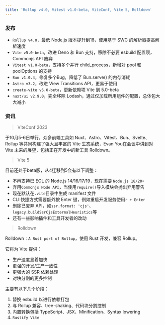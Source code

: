 ```yaml
---
title: 'Rollup v4.0, Vitest v1.0-beta, ViteConf, Vite 5, Rolldown'
---
```


### 发布

- `Rollup v4.0`，最低 Node.js 版本提升到18，使用基于 SWC 的解析器提高解析速度
- `Vite v5.0-beta`，改进 Deno 和 Bun 支持，移除不必要 esbuild 配置项，Commonjs API 废弃
- `Vitest v1.0-beta`，支持多个并行 child_process，新增对 pool 和 poolOptions 的支持
- `Bun v1.0.4`，修复多个Bug，降低了 Bun.serve() 的内存消耗
- `Astro v3.2`，改进 View Transitions API，更易于使用
- `create-vite v5.0-beta`，更新依赖项 Vite 到 5.0-beta
- `nuxt/ui v2.9.0`，完全移除 Lodash，通过仅加载所用组件的配置，总体包大大减小

### 资讯

> ViteConf 2023

于10月5-6日举行，众多前端工具如 Nuxt、Astro、Vitest、Bun、Svelte、Rollup 等共同构建了强大且丰富的 Vite 生态系统，Evan You在会议中讲到对 Vite 未来的展望，包括正在开发中的新工具 Rolldown。

> Vite 5

目前还处于beta版，从4迁移到5会有以下调整：

- 不再支持已 EOL 的 Node.js 14/16/17/19，现在需要 `Node.js 18/20+`
- 弃用`Commonjs Node API`，当使用`require()`导入模块会抛出弃用警告
- 现在默认在`.vite`目录中生成 manifest 文件
- CLI 快捷方式需要额外按 Enter 键，例如重启开发服务使用`r + Enter`
- 删除已废弃 API，如`ssr.format: 'cjs'`、`legacy.buildSsrCjsExternalHeuristics`等
- 还有一些影响插件和工具开发者的改动

> Rolldown

Rolldown：`A Rust port of Rollup`，使用 Rust 开发，兼容 Rollup。

它将为 Vite 提供：

- 生产速度显着加快
- 更强的开发/生产一致性
- 更强大的 SSR 依赖处理
- 对块分割的更多控制

主要有以下几个阶段：

1. 替换 esbuild 以进行依赖打包
2. 与 Rollup 兼容、tree-shaking、代码块分割控制
3. 内置转换包括 TypeScript、JSX、Minification、Syntax lowering
4. `Rustify Vite`
